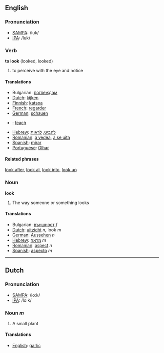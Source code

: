 ==English==
===Pronunciation===
*[[w:SAMPA|SAMPA]]: /luk/
*[[w:IPA|IPA]]: /luk/

===Verb===

'''to look''' (looked, looked)

# to perceive with the eye and notice

====Translations====
*Bulgarian: [[поглеждам]]
*[[Dutch]]: [[kijken]]
*[[Finnish]]: [[katsoa]]
*[[French]]: [[regarder]]
*[[German]]: [[schauen]]
*{{ga}}: [[feach]]
*[[Hebrew]]: [[להביט]], [[לראות]]
*[[Romanian]]: [[a vedea]], [[a se uita]]
*[[Spanish]]: [[mirar]]
*[[Portuguese]]: [[Olhar]]


====Related phrases====
[[look after]], [[look at]], [[look into]], [[look up]]

===Noun===

'''look'''

# The way someone or something looks

====Translations====
*Bulgarian: [[външност]] ''f''
*[[Dutch]]: [[uitzicht]] ''n'', look ''m''
*[[German]]: [[Aussehen]] ''n''
*[[Hebrew]]: [[מראה]] ''m''
*[[Romanian]]: [[aspect]] ''n''
*[[Spanish]]: [[aspecto]] ''m''

----

==Dutch==

===Pronunciation===
*[[w:SAMPA|SAMPA]]: /lo:k/
*[[w:IPA|IPA]]: /loːk/

=== Noun ''m'' ===

# A small plant

====Translations====
*[[English]]: [[garlic]]